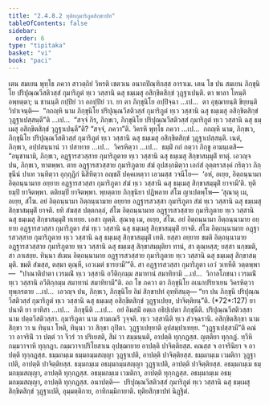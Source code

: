 ```yaml
---
title: "2.4.8.2 ทุติยกุมาริภูตสิกฺขาปท"
tableOfContents: false
sidebar:
  order: 6
type: "tipitaka"
basket: "vi"
book: "paci"
---
```



<DynamicBreadcrumb />

<Division number="1124" book="paci">

<Paragraph number="3301" book="paci">
เตน สมเยน พุทฺโธ ภควา สาวตฺถิยํ วิหรติ เชตวเน อนาถปิณฺฑิกสฺส อาราเม. เตน โข ปน สมเยน ภิกฺขุนิโย ปริปุณฺณวีสติวสฺสํ กุมาริภูตํ ทฺเว วสฺสานิ ฉสุ ธมฺเมสุ อสิกฺขิตสิกฺขํ วุฏฺฐาเปนฺติ. ตา พาลา โหนฺติ อพฺยตฺตา; น ชานนฺติ กปฺปิยํ วา อกปฺปิยํ วา.
</Paragraph>

<Paragraph number="3302" book="paci">
ยา ตา ภิกฺขุนิโย อปฺปิจฺฉา …เป…  ตา อุชฺฌายนฺติ ขิยฺยนฺติ วิปาเจนฺติ—  “กถญฺหิ นาม ภิกฺขุนิโย ปริปุณฺณวีสติวสฺสํ กุมาริภูตํ ทฺเว วสฺสานิ ฉสุ ธมฺเมสุ อสิกฺขิตสิกฺขํ วุฏฺฐาเปสฺสนฺตี”ติ …เป…  “สจฺจํ กิร, ภิกฺขเว, ภิกฺขุนิโย ปริปุณฺณวีสติวสฺสํ กุมาริภูตํ ทฺเว วสฺสานิ ฉสุ ธมฺเมสุ อสิกฺขิตสิกฺขํ วุฏฺฐาเปนฺตี”ติ? “สจฺจํ, ภควา”ติ. วิครหิ พุทฺโธ ภควา …เป…  กถญฺหิ นาม, ภิกฺขเว, ภิกฺขุนิโย ปริปุณฺณวีสติวสฺสํ กุมาริภูตํ ทฺเว วสฺสานิ ฉสุ ธมฺเมสุ อสิกฺขิตสิกฺขํ วุฏฺฐาเปสฺสนฺติ. เนตํ, ภิกฺขเว, อปฺปสนฺนานํ วา ปสาทาย …เป…  วิครหิตฺวา …เป…  ธมฺมิํ กถํ กตฺวา ภิกฺขู อามนฺเตสิ—  “อนุชานามิ, ภิกฺขเว, อฏฺฐารสวสฺสาย กุมาริภูตาย ทฺเว วสฺสานิ ฉสุ ธมฺเมสุ สิกฺขาสมฺมุติํ ทาตุํ. เอวญฺจ ปน, ภิกฺขเว, ทาตพฺพา. ตาย อฏฺฐารสวสฺสาย กุมาริภูตาย สํฆํ อุปสงฺกมิตฺวา เอกํสํ อุตฺตราสงฺคํ กริตฺวา ภิกฺขุนีนํ ปาเท วนฺทิตฺวา อุกฺกุฏิกํ นิสีทิตฺวา อญฺชลิํ ปคฺคเหตฺวา เอวมสฺส วจนีโย—  ‘อหํ, อเยฺย, อิตฺถนฺนามา อิตฺถนฺนามาย อยฺยาย อฏฺฐารสวสฺสา กุมาริภูตา สํฆํ ทฺเว วสฺสานิ ฉสุ ธมฺเมสุ สิกฺขาสมฺมุติํ ยาจามี’ติ. ทุติยมฺปิ ยาจิตพฺพา. ตติยมฺปิ ยาจิตพฺพา. พฺยตฺตาย ภิกฺขุนิยา ปฏิพลาย สํโฆ ญาเปตพฺโพ—
</Paragraph>

</Division>
<Division number="1125" book="paci">

<Paragraph number="3303" book="paci">
‘สุณาตุ เม, อเยฺย, สํโฆ. อยํ อิตฺถนฺนามา อิตฺถนฺนามาย อยฺยาย อฏฺฐารสวสฺสา กุมาริภูตา สํฆํ ทฺเว วสฺสานิ ฉสุ ธมฺเมสุ สิกฺขาสมฺมุติํ ยาจติ. ยทิ สํฆสฺส ปตฺตกลฺลํ, สํโฆ อิตฺถนฺนามาย อฏฺฐารสวสฺสาย กุมาริภูตาย ทฺเว วสฺสานิ ฉสุ ธมฺเมสุ สิกฺขาสมฺมุติํ ทเทยฺย. เอสา ญตฺติ.
</Paragraph>

<Paragraph number="3304" book="paci">
สุณาตุ เม, อเยฺย, สํโฆ. อยํ อิตฺถนฺนามา อิตฺถนฺนามาย อยฺยาย อฏฺฐารสวสฺสา กุมาริภูตา สํฆํ ทฺเว วสฺสานิ ฉสุ ธมฺเมสุ สิกฺขาสมฺมุติํ ยาจติ. สํโฆ อิตฺถนฺนามาย อฏฺฐารสวสฺสาย กุมาริภูตาย ทฺเว วสฺสานิ ฉสุ ธมฺเมสุ สิกฺขาสมฺมุติํ เทติ. ยสฺสา อยฺยาย ขมติ อิตฺถนฺนามาย อฏฺฐารสวสฺสาย กุมาริภูตาย ทฺเว วสฺสานิ ฉสุ ธมฺเมสุ สิกฺขาสมฺมุติยา ทานํ, สา ตุณฺหสฺส; ยสฺสา นกฺขมติ, สา ภาเสยฺย.
</Paragraph>

<Paragraph number="3305" book="paci">
ทินฺนา สํเฆน อิตฺถนฺนามาย อฏฺฐารสวสฺสาย กุมาริภูตาย ทฺเว วสฺสานิ ฉสุ ธมฺเมสุ สิกฺขาสมฺมุติ. ขมติ สํฆสฺส, ตสฺมา ตุณฺหี, เอวเมตํ ธารยามี’”ติ.
</Paragraph>

<Paragraph number="3306" book="paci">
สา อฏฺฐารสวสฺสา กุมาริภูตา เอวํ วเทหีติ วตฺตพฺพา—  “ปาณาติปาตา เวรมณิํ ทฺเว วสฺสานิ อวีติกฺกมฺม สมาทานํ สมาทิยามิ …เป…  วิกาลโภชนา เวรมณิํ ทฺเว วสฺสานิ อวีติกฺกมฺม สมาทานํ สมาทิยามี”ติ.
</Paragraph>

<Paragraph number="3307" book="paci">
อถ โข ภควา ตา ภิกฺขุนิโย อเนกปริยาเยน วิครหิตฺวา ทุพฺภรตาย …เป…  เอวญฺจ ปน, ภิกฺขเว, ภิกฺขุนิโย อิมํ สิกฺขาปทํ อุทฺทิสนฺตุ—
</Paragraph>

</Division>
<Division number="1126" book="paci">

<Paragraph number="3308" book="paci">
<Emphasis>“ยา ปน ภิกฺขุนี ปริปุณฺณวีสติวสฺสํ กุมาริภูตํ ทฺเว วสฺสานิ ฉสุ ธมฺเมสุ อสิกฺขิตสิกฺขํ วุฏฺฐาเปยฺย, ปาจิตฺติยนฺ”</Emphasis>ติ. (*72*:<Emphasis>127</Emphasis>)
</Paragraph>

</Division>
<Division number="1127" book="paci">

<Paragraph number="3309" book="paci">
<Emphasis>ยา ปนา</Emphasis>ติ ยา ยาทิสา …เป…  <Emphasis>ภิกฺขุนี</Emphasis>ติ …เป…  อยํ อิมสฺมิํ อตฺเถ อธิปฺเปตา ภิกฺขุนีติ.
</Paragraph>

<Paragraph number="3310" book="paci">
<Emphasis>ปริปุณฺณวีสติวสฺสา</Emphasis> นาม ปตฺตวีสติวสฺสา. <Emphasis>กุมาริภูตา</Emphasis> นาม สามเณรี วุจฺจติ. <Emphasis>ทฺเว วสฺสานี</Emphasis>ติ ทฺเว สํวจฺฉรานิ. <Emphasis>อสิกฺขิตสิกฺขา</Emphasis> นาม สิกฺขา วา น ทินฺนา โหติ, ทินฺนา วา สิกฺขา กุปิตา. <Emphasis>วุฏฺฐาเปยฺยา</Emphasis>ติ อุปสมฺปาเทยฺย.
</Paragraph>

<Paragraph number="3311" book="paci">
“วุฏฺฐาเปสฺสามี”ติ คณํ วา อาจรินิํ วา ปตฺตํ วา จีวรํ วา ปริเยสติ, สีมํ วา สมฺมนฺนติ, อาปตฺติ ทุกฺกฏสฺส. ญตฺติยา ทุกฺกฏํ. ทฺวีหิ กมฺมวาจาหิ ทุกฺกฏา. กมฺมวาจาปริโยสาเน อุปชฺฌายาย อาปตฺติ ปาจิตฺติยสฺส. คณสฺส จ อาจรินิยา จ อาปตฺติ ทุกฺกฏสฺส.
</Paragraph>

</Division>
<Division number="1128" book="paci">

<Paragraph number="3312" book="paci">
ธมฺมกมฺเม ธมฺมกมฺมสญฺญา วุฏฺฐาเปติ, อาปตฺติ ปาจิตฺติยสฺส. ธมฺมกมฺเม เวมติกา วุฏฺฐาเปติ, อาปตฺติ ปาจิตฺติยสฺส. ธมฺมกมฺเม อธมฺมกมฺมสญฺญา วุฏฺฐาเปติ, อาปตฺติ ปาจิตฺติยสฺส.
</Paragraph>

<Paragraph number="3313" book="paci">
อธมฺมกมฺเม ธมฺมกมฺมสญฺญา, อาปตฺติ ทุกฺกฏสฺส. อธมฺมกมฺเม เวมติกา, อาปตฺติ ทุกฺกฏสฺส. อธมฺมกมฺเม อธมฺมกมฺมสญฺญา, อาปตฺติ ทุกฺกฏสฺส.
</Paragraph>

</Division>
<Division number="1129" book="paci">

<Paragraph number="3314" book="paci">
อนาปตฺติ—  ปริปุณฺณวีสติวสฺสํ กุมาริภูตํ ทฺเว วสฺสานิ ฉสุ ธมฺเมสุ สิกฺขิตสิกฺขํ วุฏฺฐาเปติ, อุมฺมตฺติกาย, อาทิกมฺมิกายาติ.

</Paragraph>
</Division>

<Paragraph number="3315" type="center" book="paci">
ทุติยสิกฺขาปทํ นิฏฺฐิตํ.
</Paragraph>